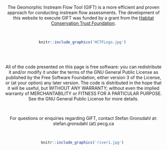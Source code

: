 
<center>
<br>
<br>

The Geomorphic Instream Flow Tool (GIFT) is a more efficient and proven approach for conducting instream flow assessments. The development of this website to execute GIFT was funded by a grant from the [Habitat Conservation Trust Foundation](https://hctf.ca/).

<br>

```r
knitr::include_graphics('HCTFLogo.jpg') 
```

<br>
<br>

All of the code presented on this page is free software: you can redistribute it and/or modify it under the terms of the GNU General Public License as published by the Free Software Foundation, either version 3 of the License, or (at your option) any later version. The code is distributed in the hope that it will be useful, but WITHOUT ANY WARRANTY; without even the implied warranty of  MERCHANTABILITY or FITNESS FOR A PARTICULAR PURPOSE.  See the GNU General Public License for more details.

<br>

For questions or enquiries regarding GIFT, contact Stefan Gronsdahl at: stefan.gronsdahl (at) pecg.ca

<br>

```r
knitr::include_graphics('river1.jpg') 
```

